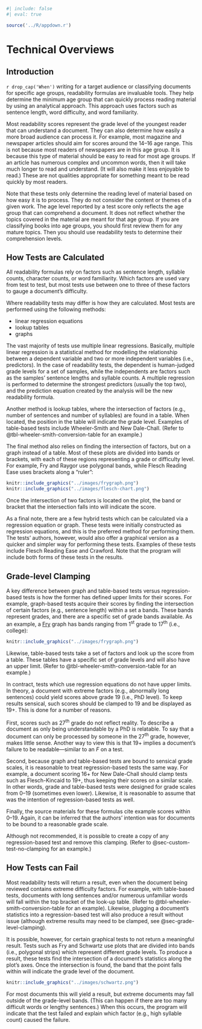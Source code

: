 ```r
#| include: false
#| eval: true

source('../R/appdown.r')
```

# Technical Overviews

## Introduction {#sec-intro}

`r drop_cap('When')` writing for a target audience or classifying documents for specific age groups, readability formulas are invaluable tools.
They help determine the minimum age group that can quickly process reading material by using an analytical approach.
This approach uses factors such as sentence length, word difficulty, and word familiarity.

Most readability scores represent the grade level of the youngest reader that can understand a document.
They can also determine how easily a more broad audience can process it. For example, most magazine and newspaper articles should aim for scores around the 14–16 age range.
This is not because most readers of newspapers are in this age group. It is because this type of material should be easy to read for most age groups.
If an article has numerous complex and uncommon words, then it will take much longer to read and understand. (It will also make it less enjoyable to read.)
These are not qualities appropriate for something meant to be read quickly by most readers.

Note that these tests only determine the reading level of material based on how easy it is to process.
They do not consider the content or themes of a given work. The age level reported by a test score only reflects the age group that can comprehend a document.
It does not reflect whether the topics covered in the material are meant for that age group. If you are classifying books into age groups, you should first review them for any mature topics.
Then you should use readability tests to determine their comprehension levels.

\newpage

## How Tests are Calculated

All readability formulas rely on factors such as sentence length, syllable counts, character counts, or word familiarity.
Which factors are used vary from test to test, but most tests use between one to three of these factors to gauge a document's difficulty.

::: {.minipage data-latex="{\textwidth}"}
Where readability tests may differ is how they are calculated. Most tests are performed using the following methods:

- linear regression equations
- lookup tables
- graphs
:::

The vast majority of tests use multiple linear regressions.
Basically, multiple linear regression is a statistical method for modelling the relationship between a dependent variable and two or more independent variables (i.e., predictors).
In the case of readability tests, the dependent is human-judged grade levels for a set of samples, while the independents are factors such as the samples' sentence lengths and syllable counts.
A multiple regression is performed to determine the strongest predictors (usually the top two), and the prediction equation created by the analysis will be the new readability formula.

Another method is lookup tables, where the intersection of factors (e.g., number of sentences and number of syllables) are found in a table.
When located, the position in the table will indicate the grade level. Examples of table-based tests include Wheeler-Smith and New Dale-Chall.
(Refer to @tbl-wheeler-smith-conversion-table for an example.)

The final method also relies on finding the intersection of factors, but on a graph instead of a table. Most of these plots are divided into bands or brackets, with each of these regions representing a grade or difficulty level. For example, Fry and Raygor use polygonal bands, while Flesch Reading Ease uses brackets along a “ruler”:

```r
knitr::include_graphics("../images/frygraph.png")
knitr::include_graphics("../images/flesch-chart.png")
```

Once the intersection of two factors is located on the plot, the band or bracket that the intersection falls into will indicate the score.

As a final note, there are a few hybrid tests which can be calculated via a regression equation or graph.
These tests were initially constructed as regression equations, and this is the preferred method for performing them.
The tests' authors, however, would also offer a graphical version as a quicker and simpler way for performing these tests.
Examples of these tests include Flesch Reading Ease and Crawford.
[Note that the program will include both forms of these tests in the results.]{.content-hidden when-profile="reference"}

## Grade-level Clamping {#sec-grade-level-clamping}

A key difference between graph and table-based tests versus regression-based tests is how the former has defined upper limits for their scores.
For example, graph-based tests acquire their scores by finding the intersection of certain factors (e.g., sentence length) within a set a bands.
These bands represent grades, and there are a specific set of grade bands available.
As an example, a [Fry](#sec-fry-test) graph has bands ranging from 1^st^ grade to 17^th^ (i.e., college):

```r
knitr::include_graphics("../images/frygraph.png")
```

Likewise, table-based tests take a set of factors and look up the score from a table.
These tables have a specific set of grade levels and will also have an upper limit.
(Refer to @tbl-wheeler-smith-conversion-table for an example.)

In contract, tests which use regression equations do not have upper limits.
In theory, a document with extreme factors (e.g., abnormally long sentences) could yield scores above grade 19 (i.e., PhD level).
To keep results sensical, such scores should be clamped to 19 and be displayed as 19+. This is done for a number of reasons.

First, scores such as 27^th^ grade do not reflect reality. To describe a document as only being understandable by a PhD is relatable.
To say that a document can only be processed by someone in the 27^th^ grade, however, makes little sense.
Another way to view this is that 19+ implies a document's failure to be readable—similar to an *F* on a test.

Second, because graph and table-based tests are bound to sensical grade scales, it is reasonable to treat regression-based tests the same way. For example, a document scoring 16+ for New Dale-Chall should clamp tests such as Flesch-Kincaid to 19+, thus keeping their scores on a similar scale. In other words, grade and table-based tests were designed for grade scales from 0–19 (sometimes even lower). Likewise, it is reasonable to assume that was the intention of regression-based tests as well.

Finally, the source materials for these formulas cite example scores within 0–19.
Again, it can be inferred that the authors' intention was for documents to be bound to a reasonable grade scale.

::: {.content-hidden when-profile="reference"}
Although not recommended, it is possible to create a copy of any regression-based test and remove this clamping.
(Refer to @sec-custom-test-no-clamping for an example.)
:::

## How Tests can Fail

Most readability tests will return a result, even when the document being reviewed contains extreme difficulty factors.
For example, with table-based tests, documents with long sentences and/or numerous unfamiliar words will fall within the top bracket of the look-up table.
(Refer to @tbl-wheeler-smith-conversion-table for an example).
Likewise, plugging a document's statistics into a regression-based test will also produce a result without issue (although extreme results may need to be clamped, see @sec-grade-level-clamping).

It is possible, however, for certain graphical tests to not return a meaningful result.
Tests such as Fry and Schwartz use plots that are divided into bands (i.e., polygonal strips) which represent different grade levels. To produce a result, these tests find the intersection of a document's statistics along the plot's axes. Once the intersection is found, the band that the point falls within will indicate the grade level of the document.

```r
knitr::include_graphics("../images/schwartz.png")
```

For most documents this will yield a result, but extreme documents may fall outside of the grade-level bands.
(This can happen if there are too many difficult words or lengthy sentences.)
[When this occurs, the program will indicate that the test failed and explain which factor (e.g., high syllable count) caused the failure.]{.content-hidden when-profile="reference"}
